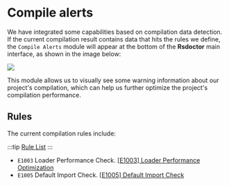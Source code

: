 # Compile alerts

We have integrated some capabilities based on compilation data detection. If the current compilation result contains data that hits the rules we define, the `Compile Alerts` module will appear at the bottom of the **Rsdoctor** main interface, as shown in the image below:

<img src="https://assets.rspack.dev/others/assets/rsdoctor/compile-alerts.png" />

This module allows us to visually see some warning information about our project's compilation, which can help us further optimize the project's compilation performance.

## Rules

The current compilation rules include:

:::tip
[Rule List](../more/rules)
:::

- `E1003` Loader Performance Check. [[E1003] Loader Performance Optimization](/guide/rules/rules#e1003-loader-performance-optimization)
- `E1005` Default Import Check. [[E1005] Default Import Check](/guide/rules/rules#e1005-default-import-check)
